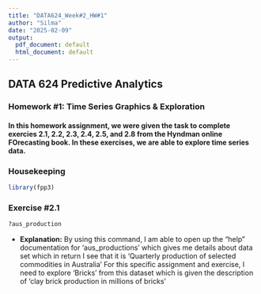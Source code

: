 ---
title: "DATA624_Week#2_HW#1"
author: "Silma"
date: "2025-02-09"
output:
  pdf_document: default
  html_document: default
---
## DATA 624 Predictive Analytics

### Homework #1: Time Series Graphics & Exploration

#### In this homework assignment, we were given the task to complete exercies 2.1, 2.2, 2.3, 2.4, 2.5, and 2.8 from the Hyndman online FOrecasting book. In these exercises, we are able to explore time series data.

### Housekeeping

```{r}
library(fpp3)
```


### Exercise #2.1

```{r}
?aus_production
```

- **Explanation:** By using this command, I am able to open up the "help" documentation for 'aus_productions' which gives me details about data set which in return I see that it is 'Quarterly production of selected commodities in Australia' For this specific assignment and exercise, I need to explore 'Bricks' from this dataset which is given the description of 'clay brick production in millions of bricks'






